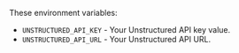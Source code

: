 These environment variables:

- `UNSTRUCTURED_API_KEY` - Your Unstructured API key value.
- `UNSTRUCTURED_API_URL` - Your Unstructured API URL.